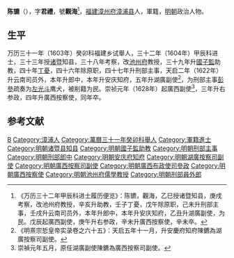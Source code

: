 '''陈镳'''（{{bd|？||1631年|catIdx=}}），字'''君禮'''，號'''觀海'''<ref>《万历三十二年甲辰科进士履历便览》：陈镳，觀海，乙巳授诸暨知县，庚戌考察，改池州府教授，辛亥升助教，壬子丁憂，戊午除原职，己未升刑部主事，壬戌升云南司员外，本年升郎中，本年升安庆知府，乙丑升湖廣副使，为民。戊辰起廣西副使，庚午升右参政，辛未升廣西按察使，辛未卒。</ref>，[[福建|福建]][[漳州府|漳州府]][[漳浦县|漳浦县]]人，軍籍，[[明朝|明朝]]政治人物。

== 生平 ==
万历三十一年（1603年）癸卯科福建乡试舉人，三十二年（1604年）甲辰科进士，三十三年授[[诸暨|诸暨]]知县，三十八年考察，改[[池州府|池州府]]教授，三十九年升[[國子監|國子監]]助教，四十年[[丁憂|丁憂]]，四十六年除原职，四十七年升刑部主事，天启二年（1622年）升云南司员外，本年升郎中，本年升安庆知府，五年升湖廣副使<ref>《明熹宗悊皇帝实录卷之六十五》：天启五年十一月，升安慶府知府陳鑣為湖廣按察司副使。</ref>，为刑部主事[[彭參|彭參]]疏奏为[[左光斗|左光斗]]鹰犬，被削籍为民。崇祯元年（1628年）起廣西副使<ref>崇禎元年五月，原任湖廣副使陳鑣為廣西按察司副使。</ref>，三年升右参政，四年升廣西按察使，同年卒。

==参考文献==
{{reflist}}

{{萬曆三十二年甲辰科殿試金榜}}
{{Authority control}}

{{DEFAULTSORT:}}
[[Category:陈姓|B]]
[[Category:漳浦人|Category:漳浦人]]
[[Category:萬曆三十一年癸卯科舉人|Category:萬曆三十一年癸卯科舉人]]
[[Category:軍籍進士|Category:軍籍進士]]
[[Category:明朝诸暨县知县|Category:明朝诸暨县知县]]
[[Category:明朝國子監助教|Category:明朝國子監助教]]
[[Category:明朝刑部主事|Category:明朝刑部主事]]
[[Category:明朝刑部郎中|Category:明朝刑部郎中]]
[[Category:明朝安庆府知府|Category:明朝安庆府知府]]
[[Category:明朝湖廣按察司副使|Category:明朝湖廣按察司副使]]
[[Category:明朝廣西按察司副使|Category:明朝廣西按察司副使]]
[[Category:明朝廣西布政使司參政|Category:明朝廣西布政使司參政]]
[[Category:明朝廣西按察使|Category:明朝廣西按察使]]
[[Category:明朝池州府儒學教授|Category:明朝池州府儒學教授]]
[[Category:明朝刑部員外郎|Category:明朝刑部員外郎]]